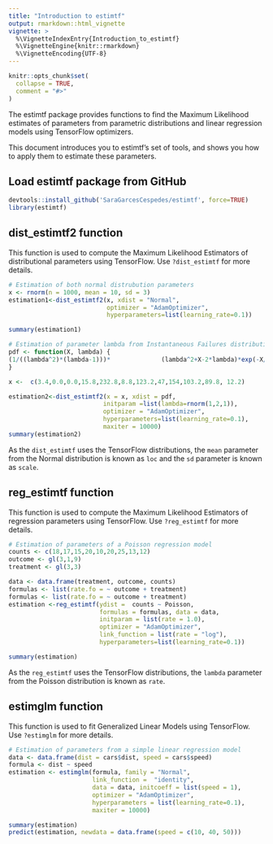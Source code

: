 ```yaml
---
title: "Introduction to estimtf"
output: rmarkdown::html_vignette
vignette: >
  %\VignetteIndexEntry{Introduction_to_estimtf}
  %\VignetteEngine{knitr::rmarkdown}
  %\VignetteEncoding{UTF-8}
---
```


```r
knitr::opts_chunk$set(
  collapse = TRUE,
  comment = "#>"
)
```


The estimtf package provides functions to find the Maximum Likelihood estimates of parameters from parametric distributions and linear regression models using TensorFlow optimizers.

This document introduces you to estimtf’s set of tools, and shows you how to apply them to estimate these parameters.

## Load estimtf package from GitHub
```r
devtools::install_github('SaraGarcesCespedes/estimtf', force=TRUE)
library(estimtf)
```

## dist_estimtf2 function

This function is used to compute the Maximum Likelihood Estimators of distributional parameters using TensorFlow. Use `?dist_estimtf` for more details.

```r
# Estimation of both normal distrubution parameters
x <- rnorm(n = 1000, mean = 10, sd = 3)
estimation1<-dist_estimtf2(x, xdist = "Normal", 
                           optimizer = "AdamOptimizer", 
                           hyperparameters=list(learning_rate=0.1))

summary(estimation1)

# Estimation of parameter lambda from Instantaneous Failures distribution
pdf <- function(X, lambda) { 
(1/((lambda^2)*(lambda-1)))*              (lambda^2+X-2*lambda)*exp(-X/lambda)
}

x <-  c(3.4,0.0,0.0,15.8,232.8,8.8,123.2,47,154,103.2,89.8, 12.2)

estimation2<-dist_estimtf2(x = x, xdist = pdf, 
                          initparam =list(lambda=rnorm(1,2,1)),
                          optimizer = "AdamOptimizer",
                          hyperparameters=list(learning_rate=0.1), 
                          maxiter = 10000)
summary(estimation2)

```

As the `dist_estimtf` uses the TensorFlow distributions, the `mean` parameter from the Normal distribution is known as `loc` and the `sd` parameter is known as `scale`. 


## reg_estimtf function

This function is used to compute the Maximum Likelihood Estimators of regression parameters using TensorFlow. Use `?reg_estimtf` for more details.

```r
# Estimation of parameters of a Poisson regression model
counts <- c(18,17,15,20,10,20,25,13,12)
outcome <- gl(3,1,9)
treatment <- gl(3,3)

data <- data.frame(treatment, outcome, counts)
formulas <- list(rate.fo = ~ outcome + treatment)
formulas <- list(rate.fo = ~ outcome + treatment)
estimation <-reg_estimtf(ydist =  counts ~ Poisson, 
                         formulas = formulas, data = data,
                         initparam = list(rate = 1.0), 
                         optimizer = "AdamOptimizer",
                         link_function = list(rate = "log"),
                         hyperparameters=list(learning_rate=0.1))

summary(estimation)
```

As the `reg_estimtf` uses the TensorFlow distributions, the `lambda` parameter from the Poisson distribution is known as `rate`.


## estimglm function

This function is used to fit Generalized Linear Models using TensorFlow. Use `?estimglm` for more details.

```r
# Estimation of parameters from a simple linear regression model
data <- data.frame(dist = cars$dist, speed = cars$speed)
formula <- dist ~ speed
estimation <- estimglm(formula, family = "Normal", 
                       link_function =  "identity",
                       data = data, initcoeff = list(speed = 1),
                       optimizer = "AdamOptimizer",
                       hyperparameters = list(learning_rate=0.1),
                       maxiter = 10000)

summary(estimation)
predict(estimation, newdata = data.frame(speed = c(10, 40, 50)))
```

